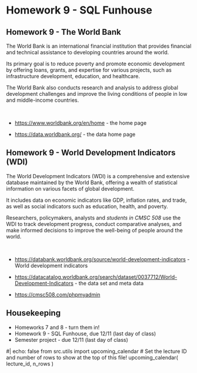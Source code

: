 
# Homework 9 - SQL Funhouse

## Homework 9 - The World Bank

The World Bank is an international financial institution that provides financial and technical assistance to developing countries around the world.

Its primary goal is to reduce poverty and promote economic development by offering loans, grants, and expertise for various projects, such as infrastructure development, education, and healthcare.

The World Bank also conducts research and analysis to address global development challenges and improve the living conditions of people in low and middle-income countries.

<p>&nbsp;</p>

- <https://www.worldbank.org/en/home> - the home page

- <https://data.worldbank.org/> - the data home page

## Homework 9 - World Development Indicators (WDI)

The World Development Indicators (WDI) is a comprehensive and extensive database maintained by the World Bank, offering a wealth of statistical information on various facets of global development.

It includes data on economic indicators like GDP, inflation rates, and trade, as well as social indicators such as education, health, and poverty.

Researchers, policymakers, analysts and *students in CMSC 508* use the WDI to track development progress, conduct comparative analyses, and make informed decisions to improve the well-being of people around the world.

<p>&nbsp;</p>

- <https://databank.worldbank.org/source/world-development-indicators> - World development indicators

- <https://datacatalog.worldbank.org/search/dataset/0037712/World-Development-Indicators> - the data set and meta data

- <https://cmsc508.com/phpmyadmin>


## Housekeeping

* Homeworks 7 and 8 - turn them in!
* Homework 9 - SQL Funhouse, due 12/11 (last day of class)
* Semester project - due 12/11 (last day of class)


#| echo: false
from src.utils import upcoming_calendar
# Set the lecture ID and number of rows to show at the top of this file!
upcoming_calendar( lecture_id, n_rows )
